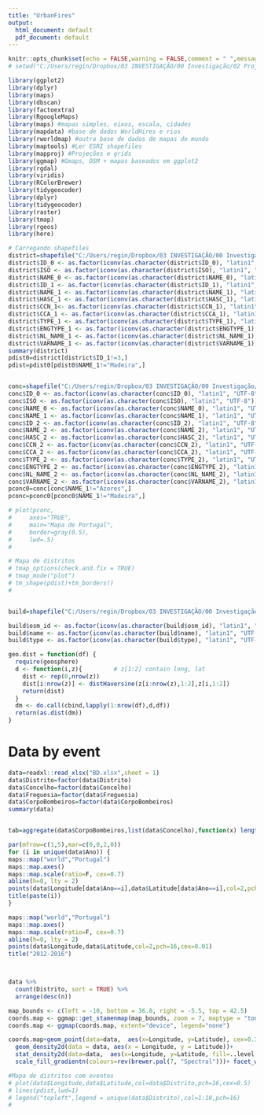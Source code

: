 ---
title: "UrbanFires"
output:
  html_document: default
  pdf_document: default
---

```{r setup, include=FALSE}
knitr::opts_chunk$set(echo = FALSE,warning = FALSE,comment = " ",message = FALSE)
# setwd("C:/Users/regin/Dropbox/03 INVESTIGAÇÃO/00 Investigação/02 Projetos/01 PROJECTOS FCT/00 Ongoing/Fogos Urbanos RB/AnaliseDados")

library(ggplot2)
library(dplyr)
library(maps)
library(dbscan)
library(factoextra)
library(RgoogleMaps)
library(maps) #mapas simples, eixos, escala, cidades 
library(mapdata) #base de dados WorldHires e rios
library(rworldmap) #outra base de dados de mapas do mundo
library(maptools) #Ler ESRI shapefiles 
library(mapproj) #Projeções e grids
library(ggmap) #Gmaps, OSM + mapas baseados em ggplot2
library(rgdal)
library(viridis)
library(RColorBrewer)
library(tidygeocoder)
library(dplyr)
library(tidygeocoder)
library(raster)
library(tmap)
library(rgeos)
library(here)
```


```{r shapefiles,include=FALSE}
# Carregando shapefiles
district=shapefile("C:/Users/regin/Dropbox/03 INVESTIGAÇÃO/00 Investigação/02 Projetos/01 PROJECTOS FCT/00 Ongoing/Fogos Urbanos RB/AnaliseDados/shapefiles/distr/distritos.shp")
district$ID_0 <- as.factor(iconv(as.character(district$ID_0), "latin1", "UTF-8")) 
district$ISO <- as.factor(iconv(as.character(district$ISO), "latin1", "UTF-8")) 
district$NAME_0 <- as.factor(iconv(as.character(district$NAME_0), "latin1", "UTF-8")) 
district$ID_1 <- as.factor(iconv(as.character(district$ID_1), "latin1", "UTF-8")) 
district$NAME_1 <- as.factor(iconv(as.character(district$NAME_1), "latin1", "UTF-8")) 
district$HASC_1 <- as.factor(iconv(as.character(district$HASC_1), "latin1", "UTF-8")) 
district$CCN_1<- as.factor(iconv(as.character(district$CCN_1), "latin1", "UTF-8")) 
district$CCA_1 <- as.factor(iconv(as.character(district$CCA_1), "latin1", "UTF-8")) 
district$TYPE_1 <- as.factor(iconv(as.character(district$TYPE_1), "latin1", "UTF-8")) 
district$ENGTYPE_1 <- as.factor(iconv(as.character(district$ENGTYPE_1), "latin1", "UTF-8")) 
district$NL_NAME_1 <- as.factor(iconv(as.character(district$NL_NAME_1), "latin1", "UTF-8")) 
district$VARNAME_1 <- as.factor(iconv(as.character(district$VARNAME_1), "latin1", "UTF-8")) 
summary(district)
pdist0=district[district$ID_1!=3,]
pdist=pdist0[pdist0$NAME_1!="Madeira",]


conc=shapefile("C:/Users/regin/Dropbox/03 INVESTIGAÇÃO/00 Investigação/02 Projetos/01 PROJECTOS FCT/00 Ongoing/Fogos Urbanos RB/AnaliseDados/shapefiles/conc/concelhos.shp")
conc$ID_0 <- as.factor(iconv(as.character(conc$ID_0), "latin1", "UTF-8")) 
conc$ISO <- as.factor(iconv(as.character(conc$ISO), "latin1", "UTF-8")) 
conc$NAME_0 <- as.factor(iconv(as.character(conc$NAME_0), "latin1", "UTF-8")) 
conc$NAME_1 <- as.factor(iconv(as.character(conc$NAME_1), "latin1", "UTF-8")) 
conc$ID_2 <- as.factor(iconv(as.character(conc$ID_2), "latin1", "UTF-8")) 
conc$NAME_2 <- as.factor(iconv(as.character(conc$NAME_2), "latin1", "UTF-8")) 
conc$HASC_2 <- as.factor(iconv(as.character(conc$HASC_2), "latin1", "UTF-8")) 
conc$CCN_2 <- as.factor(iconv(as.character(conc$CCN_2), "latin1", "UTF-8")) 
conc$CCA_2 <- as.factor(iconv(as.character(conc$CCA_2), "latin1", "UTF-8")) 
conc$TYPE_2 <- as.factor(iconv(as.character(conc$TYPE_2), "latin1", "UTF-8")) 
conc$ENGTYPE_2 <- as.factor(iconv(as.character(conc$ENGTYPE_2), "latin1", "UTF-8")) 
conc$NL_NAME_2 <- as.factor(iconv(as.character(conc$NL_NAME_2), "latin1", "UTF-8")) 
conc$VARNAME_2 <- as.factor(iconv(as.character(conc$VARNAME_2), "latin1", "UTF-8"))
pconc0=conc[conc$NAME_1!="Azores",]
pconc=pconc0[pconc0$NAME_1!="Madeira",]

# plot(pconc,
#     axes="TRUE",
#     main="Mapa de Portugal",
#     border=gray(0.5),
#     lwd=.5)
# 

# Mapa de distritos
# tmap_options(check.and.fix = TRUE)
# tmap_mode("plot")
# tm_shape(pdist)+tm_borders() 
# 


build=shapefile("C:/Users/regin/Dropbox/03 INVESTIGAÇÃO/00 Investigação/02 Projetos/01 PROJECTOS FCT/00 Ongoing/Fogos Urbanos RB/AnaliseDados/shapefiles/buildings/buildings.shp")

build$osm_id <- as.factor(iconv(as.character(build$osm_id), "latin1", "UTF-8")) 
build$name <- as.factor(iconv(as.character(build$name), "latin1", "UTF-8")) 
build$type <- as.factor(iconv(as.character(build$type), "latin1", "UTF-8")) 


```

```{r,functions}
geo.dist = function(df) {
  require(geosphere)
  d <- function(i,z){         # z[1:2] contain long, lat
    dist <- rep(0,nrow(z))
    dist[i:nrow(z)] <- distHaversine(z[i:nrow(z),1:2],z[i,1:2])
    return(dist)
  }
  dm <- do.call(cbind,lapply(1:nrow(df),d,df))
  return(as.dist(dm))
}

```

# Data by event


```{r,include=FALSE}
data=readxl::read_xlsx("BD.xlsx",sheet = 1)
data$Distrito=factor(data$Distrito)
data$Concelho=factor(data$Concelho)
data$Freguesia=factor(data$Freguesia)
data$CorpoBombeiros=factor(data$CorpoBombeiros)
summary(data)


tab=aggregate(data$CorpoBombeiros,list(data$Concelho),function(x) length(unique(x)))


```



```{r,fig.width=10,fig.height=5}
par(mfrow=c(1,5),mar=c(0,0,2,0))
for (i in unique(data$Ano)) {
maps::map("world","Portugal")
maps::map.axes()
maps::map.scale(ratio=F, cex=0.7)
abline(h=0, lty = 2)
points(data$Longitude[data$Ano==i],data$Latitude[data$Ano==i],col=2,pch=16,cex=0.01)
title(paste(i))
}
```


```{r,fig.width=5,fig.height=10}

maps::map("world","Portugal")
maps::map.axes()
maps::map.scale(ratio=F, cex=0.7)
abline(h=0, lty = 2)
points(data$Longitude,data$Latitude,col=2,pch=16,cex=0.01)
title("2012-2016")




```


```{r}
data %>% 
  count(Distrito, sort = TRUE) %>% 
  arrange(desc(n)) 
```

```{r}
map_bounds <- c(left = -10, bottom = 36.8, right = -5.5, top = 42.5)
coords.map <- ggmap::get_stamenmap(map_bounds, zoom = 7, maptype = "toner-lite")
coords.map <- ggmap(coords.map, extent="device", legend="none")

coords.map+geom_point(data=data,  aes(x=Longitude, y=Latitude), cex=0.3)+ 
  geom_density2d(data = data, aes(x = Longitude, y = Latitude))+
  stat_density2d(data=data,  aes(x=Longitude, y=Latitude, fill=..level..), geom="polygon")+
  scale_fill_gradientn(colours=rev(brewer.pal(7, "Spectral")))+ facet_wrap(vars(Ano),nrow = 1)

#Mapa de distritos com eventos
# plot(data$Longitude,data$Latitude,col=data$Distrito,pch=16,cex=0.5)
# lines(pdist,lwd=1)
# legend("topleft",legend = unique(data$Distrito),col=1:18,pch=16)
# 

```










